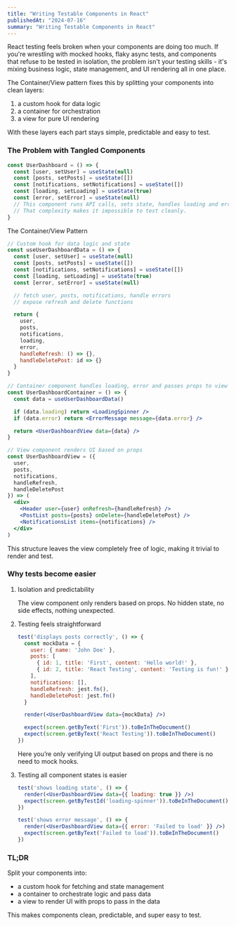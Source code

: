 ```yaml
---
title: "Writing Testable Components in React"
publishedAt: "2024-07-16"
summary: "Writing Testable Components in React"
---
```


React testing feels broken when your components are doing too much. If you're wrestling with mocked hooks, flaky async tests, and components that refuse to be tested in isolation, the problem isn't your testing skills - it's mixing business logic, state management, and UI rendering all in one place.

The Container/View pattern fixes this by splitting your components into clean layers:
1. a custom hook for data logic
2. a container for orchestration
3. a view for pure UI rendering

With these layers each part stays simple, predictable and easy to test.

### The Problem with Tangled Components

```jsx
const UserDashboard = () => {
  const [user, setUser] = useState(null)
  const [posts, setPosts] = useState([])
  const [notifications, setNotifications] = useState([])
  const [loading, setLoading] = useState(true)
  const [error, setError] = useState(null)
  // This component runs API calls, sets state, handles loading and errors, and renders UI.
  // That complexity makes it impossible to test cleanly.
}
```


The Container/View Pattern

```jsx
// Custom hook for data logic and state
const useUserDashboardData = () => {
  const [user, setUser] = useState(null)
  const [posts, setPosts] = useState([])
  const [notifications, setNotifications] = useState([])
  const [loading, setLoading] = useState(true)
  const [error, setError] = useState(null)

  // fetch user, posts, notifications, handle errors
  // expose refresh and delete functions

  return {
    user,
    posts,
    notifications,
    loading,
    error,
    handleRefresh: () => {},
    handleDeletePost: id => {}
  }
}

// Container component handles loading, error and passes props to view
const UserDashboardContainer = () => {
  const data = useUserDashboardData()

  if (data.loading) return <LoadingSpinner />
  if (data.error) return <ErrorMessage message={data.error} />

  return <UserDashboardView data={data} />
}

// View component renders UI based on props
const UserDashboardView = ({
  user,
  posts,
  notifications,
  handleRefresh,
  handleDeletePost
}) => (
  <div>
    <Header user={user} onRefresh={handleRefresh} />
    <PostList posts={posts} onDelete={handleDeletePost} />
    <NotificationsList items={notifications} />
  </div>
)
```
This structure leaves the view completely free of logic, making it trivial to render and test.

### Why tests become easier

1. Isolation and predictability

    The view component only renders based on props. No hidden state, no side effects, nothing unexpected.

2. Testing feels straightforward

    ```jsx
    test('displays posts correctly', () => {
      const mockData = {
        user: { name: 'John Doe' },
        posts: [
          { id: 1, title: 'First', content: 'Hello world!' },
          { id: 2, title: 'React Testing', content: 'Testing is fun!' }
        ],
        notifications: [],
        handleRefresh: jest.fn(),
        handleDeletePost: jest.fn()
      }

      render(<UserDashboardView data={mockData} />)

      expect(screen.getByText('First')).toBeInTheDocument()
      expect(screen.getByText('React Testing')).toBeInTheDocument()
    })
    ```
    Here you’re only verifying UI output based on props and there is no need to mock hooks.


3. Testing all component states is easier

    ```jsx
    test('shows loading state', () => {
      render(<UserDashboardView data={{ loading: true }} />)
      expect(screen.getByTestId('loading-spinner')).toBeInTheDocument()
    })

    test('shows error message', () => {
      render(<UserDashboardView data={{ error: 'Failed to load' }} />)
      expect(screen.getByText('Failed to load')).toBeInTheDocument()
    })
   ```

### TL;DR

Split your components into:

- a custom hook for fetching and state management
- a container to orchestrate logic and pass data
- a view to render UI with props to pass in the data

This makes components clean, predictable, and super easy to test.
